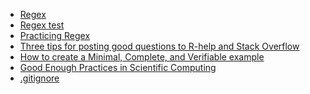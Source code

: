 - [Regex](https://regexone.com/lesson/introduction_abcs)
- [Regex test](https://regex101.com)
- [Practicing Regex](https://regexcrossword.com/)
- [Three tips for posting good questions to R-help and Stack Overflow](https://www.r-bloggers.com/three-tips-for-posting-good-questions-to-r-help-and-stack-overflow/)
- [How to create a Minimal, Complete, and Verifiable example](https://stackoverflow.com/help/mcve)
- [Good Enough Practices in Scientific Computing](https://swcarpentry.github.io/good-enough-practices-in-scientific-computing/)
- [.gitignore](https://www.atlassian.com/git/tutorials/saving-changes/gitignore)
